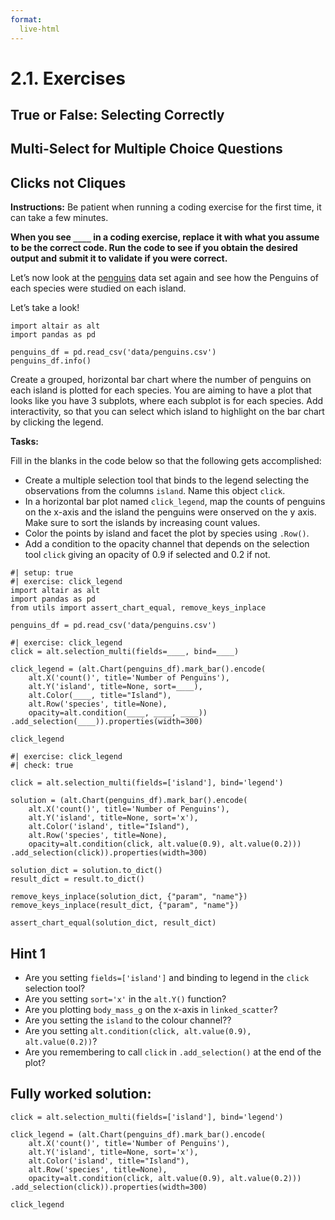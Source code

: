 ```yaml
---
format:
  live-html
---
```


<script src='../../src/quiz.js'></script>  <!-- Only needed once per page -->

# 2.1. Exercises

## True or False: Selecting Correctly

<div id='mcq1'></div>
<script>
    generateQuiz(
        'mcq1',
        'True or False',
        'In Altair, click selections can be bound to another chart or the legend.',
        {
        'True': 'Great work! This is a great feature of Altair!',
        'False': 'Try again! In the previous slides we showed you how to do both of these things!'
        },
        'True',
    );
</script>

<div id='mcq2'></div>
<script>
    generateQuiz(
        'mcq2',
        'True or False',
        'Interactive features in Altair are only possible for scatter plots and bar charts.',
        {
        'True': 'Are you sure? What about the interactive maps we saw in the last few slides?',
        'False': 'Great work! You can use Altair to create interactive features with any chart you can make in Altair!'
        },
        'False',
    );
</script>

## Multi-Select for Multiple Choice Questions

<div id='mcq3'></div>
<script>
    generateQuiz(
        'mcq3',
        'True or False',
        'Which method in Altair would allow us to use a brush selection in one chart to filter data to highlight in another chart in?',
        {
        '<code>.transform_filter()</code>': 'Nice work! <code>.transform_filter()</code> let´s you use a brush selection for filtering data in another chart!',
        '<code>.interactive()</code>': 'Try again! <code>.interactive()</code> let´s you add zooming and panning functionality!',
        '<code>.add_selection()</code>': 'Try again! <code>.add_selection()</code> let´s you add click highlighting functionality!'
        },
        '<code>.transform_filter()</code>',
    );
</script>

## Clicks not Cliques

**Instructions:**
Be patient when running a coding exercise for the first time, it can take a few minutes.

**When you see `____` in a coding exercise, replace it with what you assume to be the correct code. Run the code to see if you obtain the desired output and submit it to validate if you were correct.**

Let’s now look at the [penguins](https://www.kaggle.com/parulpandey/palmer-archipelago-antarctica-penguin-data) data set again and see how the Penguins of each species were studied on each island.

Let’s take a look!

```pyodide
import altair as alt
import pandas as pd

penguins_df = pd.read_csv('data/penguins.csv')
penguins_df.info()
```

Create a grouped, horizontal bar chart where the number of penguins on each island is plotted for each species. You are aiming to have a plot that looks like you have 3 subplots, where each subplot is for each species. Add interactivity, so that you can select which island to highlight on the bar chart by clicking the legend. 

**Tasks:**

Fill in the blanks in the code below so that the following gets accomplished:

- Create a multiple selection tool that binds to the legend selecting the observations from the columns `island`. Name this object `click`. 
- In a horizontal bar plot named `click_legend`, map the counts of penguins on the x-axis and the island the penguins were onserved on the y axis. Make sure to sort the islands by increasing count values. 
- Color the points by island and facet the plot by species using `.Row()`. 
- Add a condition to the opacity channel that depends on the selection tool `click` giving an opacity of 0.9 if selected and 0.2 if not. 


```pyodide
#| setup: true
#| exercise: click_legend
import altair as alt
import pandas as pd
from utils import assert_chart_equal, remove_keys_inplace

penguins_df = pd.read_csv('data/penguins.csv')
```

```pyodide
#| exercise: click_legend
click = alt.selection_multi(fields=____, bind=____)

click_legend = (alt.Chart(penguins_df).mark_bar().encode(
    alt.X('count()', title='Number of Penguins'),
    alt.Y('island', title=None, sort=____),
    alt.Color(____, title="Island"),
    alt.Row('species', title=None),
    opacity=alt.condition(____, ____, ____))
.add_selection(____)).properties(width=300)

click_legend
```

```pyodide
#| exercise: click_legend
#| check: true

click = alt.selection_multi(fields=['island'], bind='legend')

solution = (alt.Chart(penguins_df).mark_bar().encode(
    alt.X('count()', title='Number of Penguins'),
    alt.Y('island', title=None, sort='x'),
    alt.Color('island', title="Island"),
    alt.Row('species', title=None),
    opacity=alt.condition(click, alt.value(0.9), alt.value(0.2)))
.add_selection(click)).properties(width=300)

solution_dict = solution.to_dict()
result_dict = result.to_dict()

remove_keys_inplace(solution_dict, {"param", "name"})
remove_keys_inplace(result_dict, {"param", "name"})

assert_chart_equal(solution_dict, result_dict)
```

:::: { .hint exercise="click_legend"}
::: { .callout-note collapse="false"}

## Hint 1

- Are you setting `fields=['island']` and binding to legend in the `click` selection tool?
- Are you setting `sort='x'` in the  `alt.Y()` function? 
- Are you plotting `body_mass_g` on the x-axis in `linked_scatter`?
- Are you setting the `island` to the colour channel?? 
- Are you setting `alt.condition(click, alt.value(0.9), alt.value(0.2))`?
- Are you remembering to call `click` in `.add_selection()` at the end of the plot?

:::
::::

:::: { .solution exercise="click_legend" }
::: { .callout-tip collapse="false"}

## Fully worked solution:

```pyodide
click = alt.selection_multi(fields=['island'], bind='legend')

click_legend = (alt.Chart(penguins_df).mark_bar().encode(
    alt.X('count()', title='Number of Penguins'),
    alt.Y('island', title=None, sort='x'),
    alt.Color('island', title="Island"),
    alt.Row('species', title=None),
    opacity=alt.condition(click, alt.value(0.9), alt.value(0.2)))
.add_selection(click)).properties(width=300)

click_legend
```

:::
::::